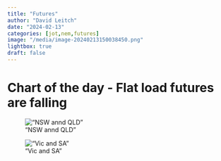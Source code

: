 ```yaml
---
title: "Futures"
author: "David Leitch"
date: "2024-02-13"
categories: [jot,nem,futures]
image: "/media/image-20240213150038450.png"
lightbox: true
draft: false
---
```




# Chart of the day - Flat load futures are falling

!["NSW annd QLD"](/media/image-20240213150038450.png)

!["Vic and SA"](/media/image-20240213150237365.png)